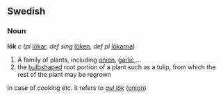==Swedish==
===Noun===
'''lök''' ''c'' (''pl'' [[lökar]], ''def sing'' [[löken]], ''def pl'' [[lökarna]])

#A family of plants, including [[onion]], [[garlic]],...
#the [[bulb]]shaped root portion of a plant such as a tulip, from which the rest of the plant may be regrown

In case of cooking etc. it refers to ''[[gul lök]]'' ([[onion]])